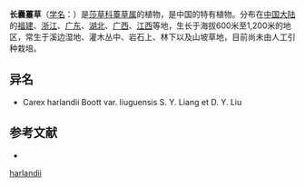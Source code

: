 {{Speciesbox
| name = 长囊薹草
| status = 
| status_system = 
| image =
| genus = Carex
| species = harlandii
| authority = Boott
}}

'''长囊薹草'''（[[学名|学名]]：{{lang|la|''Carex harlandii''}}）是[[莎草科|莎草科]][[薹草属|薹草属]]的植物，是中国的特有植物。分布在[[中国大陆|中国大陆]]的[[福建|福建]]、[[浙江|浙江]]、[[广东|广东]]、[[湖北|湖北]]、[[广西|广西]]、[[江西|江西]]等地，生长于海拔600米至1,200米的地区，常生于溪边湿地、灌木丛中、岩石上、林下以及山坡草地，目前尚未由人工引种栽培。

== 异名 ==
* Carex harlandii Boott var. liuguensis S. Y. Liang et D. Y. Liu

== 参考文献 ==
<div class="references-small">
* {{cite web| url =http://www.bioinfo.cn/db05/KmzwSpecies.php?action=view&id=6688| title =长囊薹草| work =《中国高等植物数据库全库》| publisher =中国科学院微生物研究所| author =昆明植物研究所| accessdate =2009-02-24| deadurl =yes| archiveurl =https://web.archive.org/web/20160305062405/http://www.bioinfo.cn/db05/KmzwSpecies.php?action=view&id=6688| archivedate =2016-03-05}}
</div>
{{Taxonbar|from=Q15227143}}

{{DEFAULTSORT:Carex harlandii}}
[[Category:薹草属|harlandii]]


{{Carex-stub}}